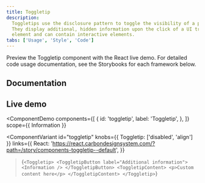 ```yaml
---
title: Toggletip
description:
  Toggletips use the disclosure pattern to toggle the visibility of a popover.
  They display additional, hidden information upon the click of a UI trigger
  element and can contain interactive elements.
tabs: ['Usage', 'Style', 'Code']
---
```


<PageDescription>

Preview the Toggletip component with the React live demo. For detailed code
usage documentation, see the Storybooks for each framework below.

</PageDescription>

## Documentation

<Row className="resource-card-group">
<Column colLg={4} colMd={4} noGutterSm>
  <ResourceCard
    subTitle="React"
    href="https://react.carbondesignsystem.com/?path=/story/components-toggletip--default"
    >

<MdxIcon name="react" />

  </ResourceCard>
</Column>
</Row>

## Live demo


<ComponentDemo
  components={[
    {
      id: 'toggletip',
      label: 'Toggletip',
    },
  ]}
  scope={{ Information }}
>
  <ComponentVariant
    id="toggletip"
    knobs={{ Toggletip: ['disabled', 'align'] }}
    links={{
      React:
        'https://react.carbondesignsystem.com/?path=/story/components-toggletip--default',
    }}
  >{`
    <Toggletip>
      <ToggletipButton label="Additional information">
        <Information />
      </ToggletipButton>
      <ToggletipContent>
        <p>Custom content here</p>
      </ToggletipContent>
    </Toggletip>
  `}</ComponentVariant>
</ComponentDemo>
